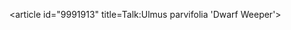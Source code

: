 <article id="9991913" title=Talk:Ulmus parvifolia 'Dwarf Weeper'>
	<talkpage id="9991913" title="Talk:Ulmus parvifolia 'Dwarf Weeper'">
{{WikiProject Plants|class=Stub|importance=}}
	</talkpage>
</article>